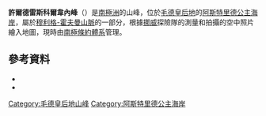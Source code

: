 {{coord|72|0|S|6|5|E|source:GNIS|display=title}}

'''許爾德雷斯科爾韋內峰'''（{{lang-en|Huldreskorvene Peaks}}）是[[南極洲|南極洲]]的山峰，位於[[毛德皇后地|毛德皇后地]]的[[阿斯特里德公主海岸|阿斯特里德公主海岸]]，屬於[[穆利格-霍夫曼山脈|穆利格-霍夫曼山脈]]的一部分，根據[[挪威|挪威]]探險隊的測量和拍攝的空中照片繪入地圖，現時由[[南極條約體系|南極條約體系]]管理。

==參考資料==
*{{cite gnis | type = antarid | id = 7144| name = Huldreskorvene Peaks | accessdate = 2012-07-02}}
*{{usgs-gazetteer|id=7144}}

{{DEFAULTSORT:Huldreskorvene Peaks}}
[[Category:毛德皇后地山峰|Category:毛德皇后地山峰]]
[[Category:阿斯特里德公主海岸|Category:阿斯特里德公主海岸]]


{{PrincessAstridCoast-geo-stub}}